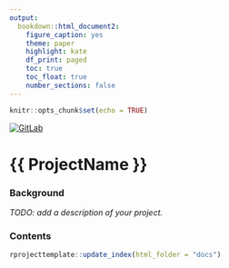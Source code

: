 ```yaml
---
output: 
  bookdown::html_document2:
    figure_caption: yes
    theme: paper
    highlight: kate
    df_print: paged
    toc: true
    toc_float: true
    number_sections: false
---
```


```r
knitr::opts_chunk$set(echo = TRUE)
```

<!-- Modify link to GitLab. -->
<!-- badges: start -->
[![GitLab](https://badgen.net/badge/icon/gitlab?icon=gitlab&label)](#TODO)
<!-- badges: end -->

# {{ ProjectName }}

### Background
<!-- Add a description of your project. -->
*TODO: add a description of your project.*

### Contents

<!-- Run rprojecttemplate::update_index() to update contents page -->

```r
rprojecttemplate::update_index(html_folder = "docs")
```


